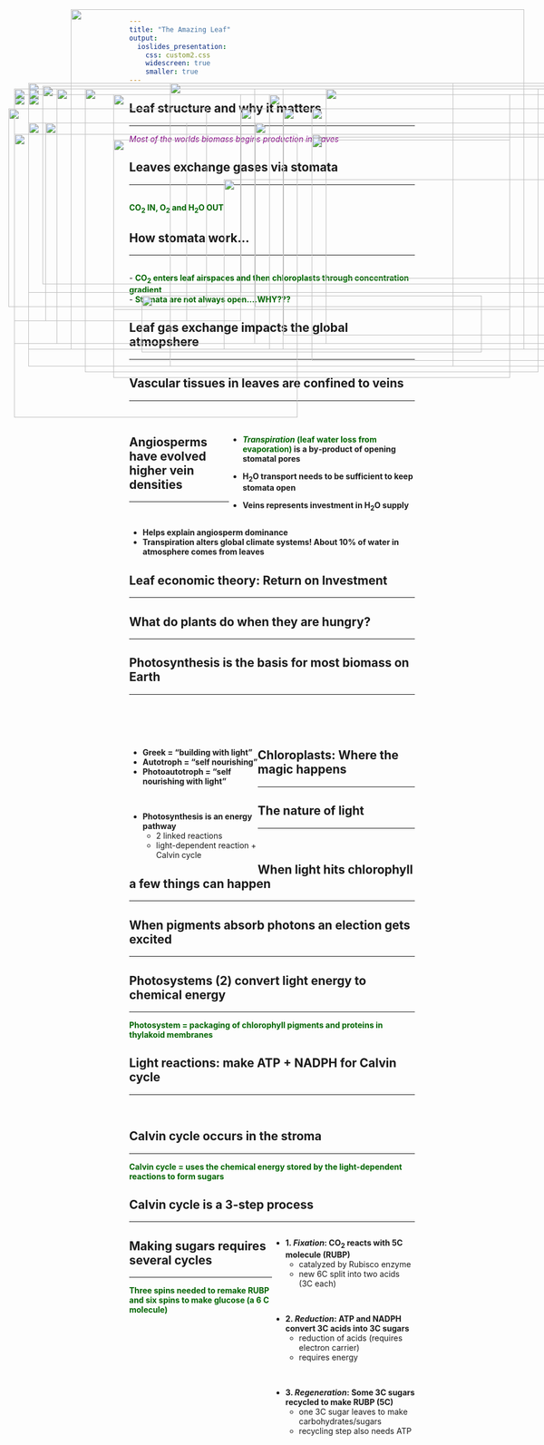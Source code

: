 ```yaml
---
title: "The Amazing Leaf"
output: 
  ioslides_presentation:
    css: custom2.css
    widescreen: true
    smaller: true
---
```


<!-- ## -->
<!-- <br/> -->
<!-- <br/> -->
<!-- <br/> -->

<!-- <IMG STYLE="position:absolute; TOP:50px; LEFT:150px; WIDTH:400px; HEIGHT:600px" SRC="images/plantbiomass.png"> -->

<!-- <div style="float: right; width: 45%;"> -->
<!-- **22,000% more than animals** -->
<!-- <br/> -->
<!-- **749,000% more than humans** -->

<!-- <br/> -->

<!-- <span style="color:purple">*All this biomass is produced via leaves*</span> -->

<!-- <br/> -->

<!-- https://www.vox.com/science-and-health/2018/5/29/17386112/all-life-on-earth-chart-weight-plants-animals-pnas -->
<!-- </div> -->

## Leaf structure and why it matters
<hr>
<span style="color:purple">*Most of the worlds biomass begins production in leaves*</span>
<IMG STYLE="position:absolute; TOP:200px; LEFT:200px; WIDTH:700px; HEIGHT:500px" SRC="images/leaf_structure2.jpg">

## Leaves exchange gases via stomata
<hr>
<br/>
<span style="color:darkgreen">**CO~2~ IN, O~2~ and H~2~O OUT**</span>

<IMG STYLE="position:absolute; TOP:225px; LEFT:15px; WIDTH:350px; HEIGHT:350px" SRC="images/stomata.png">

<IMG STYLE="position:absolute; TOP:225px; LEFT:425px; WIDTH:625px; HEIGHT:325px" SRC="images/stomata6.jpg">

## How stomata work...
<hr>
<br/>
- **<span style="color:darkgreen">CO~2~ enters leaf airspaces and then chloroplasts through concentration gradient</span>**
<br/>
- **<span style="color:darkgreen">Stomata are not always open....WHY??? </span>**

<IMG STYLE="position:absolute; TOP:270px; LEFT:25px; WIDTH:500px; HEIGHT:400x" SRC="images/stomata4a.jpg">

<IMG STYLE="position:absolute; TOP:270px; LEFT:550px; WIDTH:500px; HEIGHT:400px" SRC="images/stomata4b.jpg">

## Leaf gas exchange impacts the global atmopshere
<hr>

<IMG STYLE="position:absolute; TOP:180px; LEFT:50px; WIDTH:1000px; HEIGHT:500px" SRC="images/maunaloa.png">

## Vascular tissues in leaves are confined to veins
<hr>
<br/>

<div style="float: right; width: 65%;">
* **<span style="color:darkgreen">_Transpiration_ (leaf water loss from evaporation)</span> is a by‐product of opening stomatal pores**
<br/>

* **H~2~O transport needs to be sufficient to keep stomata open** 
<br/>

* **Veins represents investment in H~2~O supply**
</div>

<IMG STYLE="position:absolute; TOP:250px; LEFT:80px; WIDTH:250px; HEIGHT:350px" SRC="images/leafveins.jpg">

<IMG STYLE="position:absolute; TOP:350px; LEFT:395px; WIDTH:600px; HEIGHT:300px" SRC="images/venation.jpg">

## Angiosperms have evolved higher vein densities
<hr>
<br/>

* **Helps explain angiosperm dominance**
<br/>
* **Transpiration alters global climate systems! About 10% of water in atmosphere comes from leaves** 

<IMG STYLE="position:absolute; TOP:280px; LEFT:200px; WIDTH:700px; HEIGHT:300px" SRC="images/vein_evolution.jpg">

## Leaf economic theory: Return on Investment
<hr>

<IMG STYLE="position:absolute; TOP:190px; LEFT:150px; WIDTH:800px; HEIGHT:500px" SRC="images/leafecon.png">

<!-- ## Photosynthesis is complicated.... -->
<!-- <hr> -->
<!-- <br/> -->

<!-- <IMG STYLE="position:absolute; TOP:165px; LEFT:125px; WIDTH:800px; HEIGHT:500px" SRC="images/complicated.png"> -->

<!-- ## What do we do when we are hungry? -->
<!-- <hr> -->
<!-- <br/> -->

<!-- <IMG STYLE="position:absolute; TOP:275px; LEFT:25px; WIDTH:350px; HEIGHT:250x" SRC="images/hangry.png"> -->

<!-- <IMG STYLE="position:absolute; TOP:225px; LEFT:475px; WIDTH:600px; HEIGHT:400px" SRC="images/fastfood.jpg"> -->

## What do plants do when they are hungry?
<hr>
    
<IMG STYLE="position:absolute; TOP:185px; LEFT:75px; WIDTH:950px; HEIGHT:350px" SRC="images/candy.png">

<IMG STYLE="position:absolute; TOP:555px; LEFT:250px; WIDTH:600px; HEIGHT:100px" SRC="images/equation.jpg">

## Photosynthesis is the basis for most biomass on Earth
<hr>
<br/>
<br/>
<br/>

<div style="float: left; width: 45%;">

* **Greek = “building with light”**
* **Autotroph = “self nourishing”**
* **Photoautotroph = “self nourishing with light”**

<br/>

* **Photosynthesis is an energy pathway**
    + 2 linked reactions
    + light-dependent reaction + Calvin cycle

 </div>
 
<IMG STYLE="position:absolute; TOP:225px; LEFT:500px; WIDTH:550px; HEIGHT:400px" SRC="images/reactions.jpg">

## Chloroplasts: Where the magic happens
<hr>

<IMG STYLE="position:absolute; TOP:190px; LEFT:50px; WIDTH:450px; HEIGHT:450px" SRC="images/chlroplasts4.jpg">

<IMG STYLE="position:absolute; TOP:225px; LEFT:550px; WIDTH:500px; HEIGHT:400px" SRC="images/chlroplasts3.png">

## The nature of light
<hr>
<br/>

<IMG STYLE="position:absolute; TOP:180px; LEFT:300px; WIDTH:500px; HEIGHT:500px" SRC="images/light_spectrum.jpg">

## When light hits chlorophyll a few things can happen
<hr>

<IMG STYLE="position:absolute; TOP:200px; LEFT:25px; WIDTH:400px; HEIGHT:400px" SRC="images/chlroplasts_light.png">

<IMG STYLE="position:absolute; TOP:200px; LEFT:475px; WIDTH:600px; HEIGHT:450px" SRC="images/pigments.jpg">

## When pigments absorb photons an election gets excited
<hr>

<IMG STYLE="position:absolute; TOP:190px; LEFT:50px; WIDTH:450px; HEIGHT:450px" SRC="images/excite.jpg">

<IMG STYLE="position:absolute; TOP:190px; LEFT:575px; WIDTH:450px; HEIGHT:450px" SRC="images/resonance.jpg">

## Photosystems (2) convert light energy to chemical energy
<hr>
**<span style="color:darkgreen">Photosystem = packaging of chlorophyll pigments and proteins in thylakoid membranes</span>**

<IMG STYLE="position:absolute; TOP:190px; LEFT:25px; WIDTH:425px; HEIGHT:450px" SRC="images/photosystem.jpg">

<IMG STYLE="position:absolute; TOP:250px; LEFT:450px; WIDTH:650px; HEIGHT:325px" SRC="images/lightreaction3.png">

## Light reactions: make ATP + NADPH for Calvin cycle
<hr>
<br/>

<IMG STYLE="position:absolute; TOP:190px; LEFT:100px; WIDTH:900px; HEIGHT:450px" SRC="images/photosystems2.png">

## 

<IMG STYLE="position:absolute; TOP:50px; LEFT:125px; WIDTH:800px; HEIGHT:600px" SRC="images/mill.jpg">

## Calvin cycle occurs in the stroma
<hr>
**<span style="color:darkgreen">Calvin cycle = uses the chemical energy stored by the light-dependent reactions to form sugars</span>**

<IMG STYLE="position:absolute; TOP:250px; LEFT:50px; WIDTH:400px; HEIGHT:300px" SRC="images/calvin3.jpg">

<IMG STYLE="position:absolute; TOP:190px; LEFT:575px; WIDTH:450px; HEIGHT:450px" SRC="images/photosynthesis.png">

## Calvin cycle is a 3-step process
<hr>

<IMG STYLE="position:absolute; TOP:200px; LEFT:50px; WIDTH:450px; HEIGHT:450px" SRC="images/calvin.jpg">


<div style="float: right; width: 50%;">

* **1. *Fixation*: CO~2~ reacts with 5C molecule (RUBP)**
    + catalyzed by Rubisco enzyme
    + new 6C split into two acids (3C each)

<br/>

* **2. *Reduction*: ATP and NADPH convert 3C acids into 3C sugars**
    + reduction of acids (requires electron carrier)
    + requires energy

<br/>

* **3. *Regeneration*: Some 3C sugars recycled to make RUBP (5C)**
    + one 3C sugar leaves to make carbohydrates/sugars
    + recycling step also needs ATP

 </div>

## Making sugars requires several cycles
<hr>
**<span style="color:darkgreen">Three spins needed to remake RUBP and six spins to make glucose (a 6 C molecule) </span>**
<IMG STYLE="position:absolute; TOP:190px; LEFT:50px; WIDTH:450px; HEIGHT:450px" SRC="images/calvin2.jpg">

<IMG STYLE="position:absolute; TOP:275px; LEFT:550px; WIDTH:500px; HEIGHT:250px" SRC="images/equation2.png">

<!-- ## Rubisco - the enzyme that dominates carbon fixation -->
<!-- <hr> -->
<!-- <br/> -->
<!-- <br/> -->
<!-- <br/> -->
<!-- <br/> -->
<!-- <br/> -->

<!-- <IMG STYLE="position:absolute; TOP:225px; LEFT:50px; WIDTH:425px; HEIGHT:400px" SRC="images/rubisco.jpg"> -->

<!-- <div style="float: right; width: 55%;"> -->

<!-- * **Most abundant enzyme in the world** -->

<!-- <br/> -->

<!-- * **Most CO~2~ converted into biomass is fixed by Rubisco** -->

<!-- <br/> -->

<!-- * **Large molecule : 16 polypeptides : 8 active sites** -->

<!-- </div> -->

<!-- ## Rubisco: the clunky and slow carbon fixer -->
<!-- <hr> -->
<!-- <br/> -->
<!-- <br/> -->
<!-- <br/> -->
<!-- <br/> -->

<!-- <div style="float: left; width: 55%;"> -->

<!-- * **Only 3-10 reactions per second** -->

<!-- <br/> -->

<!-- * **20% error rate** -->
<!--     * gets worse at high temperatures -->

<!-- <br/> -->

<!-- * **Performs carboxylation and OXYGENATION** -->

<!-- </div> -->

<!-- <IMG STYLE="position:absolute; TOP:275px; LEFT:500px; WIDTH:500px; HEIGHT:250px" SRC="images/photorespiration.jpeg"> -->

<!-- ## C3 photosynthesis how did we get here... -->
<!-- <hr> -->
<!-- <br/> -->
<!-- <br/> -->
<!-- <br/> -->
<!-- <br/> -->

<!-- <div style="float: left; width: 55%;"> -->

<!-- * **Evolution doesn't necessarily create the best solution** -->

<!-- <br/> -->

<!-- * **Oxygenation products are completely wasteful** -->

<!-- <br/> -->

<!-- * **2x energy to produce the same amount of sugar than if Rubisco just reacted with CO~2~** -->

<!--  </div> -->

<!-- <IMG STYLE="position:absolute; TOP:200px; LEFT:675px; WIDTH:325px; HEIGHT:450px" SRC="images/atmosphere.png"> -->

<!-- ## Calvin Benson won a Nobel prize, his TA won best practical joke -->
<!-- <hr> -->

<!-- <IMG STYLE="position:absolute; TOP:225px; LEFT:100px; WIDTH:900px; HEIGHT:450px" SRC="images/bensonwilson.png"> -->

